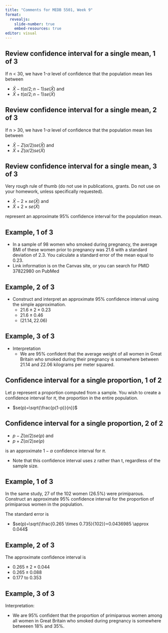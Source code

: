 ```yaml
---
title: "Comments for MEDB 5501, Week 9"
format: 
  revealjs:
    slide-number: true
    embed-resources: true
editor: visual
---
```


## Review confidence interval for a single mean, 1 of 3

If n \< 30, we have 1-$\alpha$ level of confidence that the population mean lies between

-   $\bar{X}-t(\alpha/2; n-1)se(\bar{X})$ and
-   $\bar{X}+t(\alpha/2; n-1)se(\bar{X})$

## Review confidence interval for a single mean, 2 of 3

If n \> 30, we have 1-$\alpha$ level of confidence that the population mean lies between

-   $\bar{X}-Z(\alpha/2)se(\bar{X})$ and
-   $\bar{X}+Z(\alpha/2)se(\bar{X})$

## Review confidence interval for a single mean, 3 of 3

Very rough rule of thumb (do not use in publications, grants. Do not use on your homework, unless specifically requested).

-   $\bar{X} - 2 \times se(\bar{X})$ and
-   $\bar{X} + 2 \times se(\bar{X})$

represent an approximate 95% confidence interval for the population mean.

## Example, 1 of 3

-   In a sample of 98 women who smoked during pregnancy, the average BMI of these women prior to pregnancy was 21.6 with a standard deviation of 2.3. You calculate a standard error of the mean equal to 0.23.
-   Link information is on the Canvas site, or you can search for PMID 37822980 on PubMed

## Example, 2 of 3

-   Construct and interpret an approximate 95% confidence interval using the simple approximation.
    -   $21.6 \pm 2 \times 0.23$
    -   $21.6 \pm 0.46$
    -   $(21.14, 22.06)$
    
## Example, 3 of 3

-   Interpretation
    -    We are 95% confident that the average weight of all women in Great Britain who smoked during their pregnancy is somewhere between 21.14 and 22.06 kilograms per meter squared.
    
## Confidence interval for a single proportion, 1 of 2

Let p represent a proportion computed from a sample. You wish to create a confidence interval for $\pi$, the proportion in the entire population.

-   $se(p)=\sqrt{\frac{p(1-p)}{n}}$

## Confidence interval for a single proportion, 2 of 2

-   $p-Z(\alpha/2)se(p)$ and
-   $p+Z(\alpha/2)se(p)$

is an approximate $1-\alpha$ confidence interval for $\pi$.

-   Note that this confidence interval uses z rather than t, regardless of the sample size.

## Example, 1 of 3

In the same study, 27 of the 102 women (26.5%) were primiparous. Construct an approximate 95% confidence interval for the proportion of primiparous women in the population.

The standard error is

-   $se(p)=\sqrt{\frac{0.265 \times 0.735}{102}}=0.0436985 \approx 0.044$

## Example, 2 of 3

The approximate confidence interval is

-   $0.265 \pm 2 \times 0.044$
-   $0.265 \pm 0.088$
-   $0.177$ to $0.353$

## Example, 3 of 3

Interpretation:

-   We are 95% confident that the proportion of primiparous women among all women in Great Britain who smoked during pregnancy is somewhere betweeen 18% and 35%.